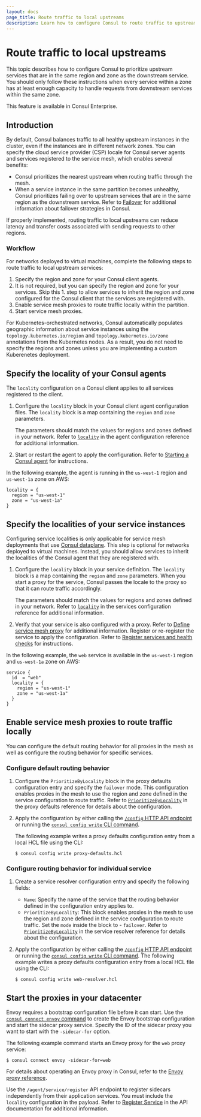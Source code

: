 ```yaml
---
layout: docs
page_title: Route traffic to local upstreams
description: Learn how to configure Consul to route traffic to upstreams in the same region and zone as the downstream service. Routing traffic based on locality can reduce latency and cost.
---
```


# Route traffic to local upstreams

This topic describes how to configure Consul to prioritize upstream services that are in the same region and zone as the downstream service. You should only follow these instructions when every service within a zone has at least enough capacity to handle requests from downstream services within the same zone. 

<EnterpriseAlert> This feature is available in Consul Enterprise. </EnterpriseAlert>

## Introduction

By default, Consul balances traffic to all healthy upstream instances in the cluster, even if the instances are in different network zones. You can specify the cloud service provider (CSP) locale for Consul server agents and services registered to the service mesh, which enables several benefits:

- Consul prioritizes the nearest upstream when routing traffic through the mesh. 
- When a service instance in the same partition becomes unhealthy, Consul prioritizes failing over to upstream services that are in the same region as the downstream service. Refer to [Failover](/consul/docs/connect/traffic-management/failover) for additional information about failover strategies in Consul.

If properly implemented, routing traffic to local upstreams can reduce latency and transfer costs associated with sending requests to other regions. 

### Workflow

For networks deployed to virtual machines, complete the following steps to route traffic to local upstream services:

1. Specify the region and zone for your Consul client agents. 
1. It is not required, but you can specify the region and zone for your services. Skip this 1. step to allow services to inherit the region and zone configured for the Consul client that the services are registered with. 
1. Enable service mesh proxies to route traffic locally within the partition.
1. Start service mesh proxies.

For Kubernetes-orchestrated networks, Consul automatically populates geographic information about service instances using the `topology.kubernetes.io/region` and `topology.kubernetes.io/zone` annotations from the Kubernetes nodes. As a result, you do not need to specify the regions and zones unless you are implementing a custom Kuberenetes deployment.

## Specify the locality of your Consul agents

The `locality` configuration on a Consul client applies to all services registered to the client.

1. Configure the `locality` block in your Consul client agent configuration files. The `locality` block is a map containing the `region` and `zone` parameters. 

   The parameters should match the values for regions and zones defined in your network. Refer to [`locality`](/consul/docs/agent/config/config-files#locality) in the agent configuration reference for additional information.

1. Start or restart the agent to apply the configuration. Refer to [Starting a Consul agent](/consul/docs/agent#starting-the-consul-agent) for instructions.

In the following example, the agent is running in the `us-west-1` region and `us-west-1a` zone on AWS:

```hcl
locality = {
  region = "us-west-1"
  zone = "us-west-1a"
}
```

## Specify the localities of your service instances

Configuring service localities is only applicable for service mesh deployments that use [Consul dataplane](/consul/docs/connect/dataplane). This step is optional for networks deployed to virtual machines. Instead, you should allow services to inherit the localities of the Consul agent that they are registered with.  

1. Configure the `locality` block in your service definition. The `locality` block is a map containing the `region` and `zone` parameters. When you start a proxy for the service, Consul passes the locale to the proxy so that it can route traffic accordingly. 

   The parameters should match the values for regions and zones defined in your network. Refer to [`locality`](/consul/docs/services/configuration/services-configuration-reference#locality) in the services configuration reference for additional information.

1. Verify that your service is also configured with a proxy. Refer to [Define service mesh proxy](/consul/docs/connect/proxies/deploy-sidecar-services#define-service-mesh-proxy) for additional information.
Register or re-register the service to apply the configuration. Refer to [Register services and health checks](/consul/docs/services/usage/register-services-checks) for instructions.

In the following example, the `web` service is available in the `us-west-1` region and `us-west-1a` zone on AWS:

```hcl 
service {
  id  = "web"
  locality = {
    region = "us-west-1"
    zone = "us-west-1a"
  }
}
```

## Enable service mesh proxies to route traffic locally

You can configure the default routing behavior for all proxies in the mesh as well as configure the routing behavior for specific services.

### Configure default routing behavior

1. Configure the `PrioritizeByLocality` block in the proxy defaults configuration entry and specify the `failover` mode. This configuration enables proxies in the mesh to use the region and zone defined in the service configuration to route traffic. Refer to [`PrioritizeByLocality`](/consul/docs/connect/config-entries/proxy-defaults#prioritizebylocality) in the proxy defaults reference for details about the configuration.
1. Apply the configuration by either calling the [`/config` HTTP API endpoint](/consul/api-docs/config) or running the [`consul config write` CLI command](/consul/commands/config/write). 

   The following example writes a proxy defaults configuration entry from a local HCL file using the CLI:

   ```shell-session
   $ consul config write proxy-defaults.hcl
   ```
### Configure routing behavior for individual service

1. Create a service resolver configuration entry and specify the following fields:
   - `Name`: Specify the name of the service that the routing behavior defined in the configuration entry applies to.
   - `PrioritizeByLocality`: This block enables proxies in the mesh to use the region and zone defined in the service configuration to route traffic. Set the `mode` inside the block to - `failover`. Refer to [`PrioritizeByLocality`](/consul/docs/connect/config-entries/service-resolver#prioritzebylocality) in the service resolver reference for details about the configuration. 
1. Apply the configuration by either calling the [`/config` HTTP API endpoint](/consul/api-docs/config) or running the [`consul config write` CLI command](/consul/commands/config/write). 
   The following example writes a proxy defaults configuration entry from a local HCL file using the CLI:

   ```shell-session
   $ consul config write web-resolver.hcl
   ```

## Start the proxies in your datacenter

Envoy requires a bootstrap configuration file before it can start. Use the [`consul connect envoy` command](/consul/commands/connect/envoy) to create the Envoy bootstrap configuration and start the sidecar proxy service. Specify the ID of the sidecar proxy you want to start with the `-sidecar-for` option.  

The following example command starts an Envoy proxy for the `web` proxy service:

```shell-session
$ consul connect envoy -sidecar-for=web
```

For details about operating an Envoy proxy in Consul, refer to the [Envoy proxy reference](/consul/docs/connect/proxies/envoy). 

Use the `/agent/service/register` API endpoint to register sidecars independently from their application services. You must include the `locality` configuration in the payload. Refer to [Register Service](/consul/api-docs/agent/service#register-service) in the API documentation for additional information.
